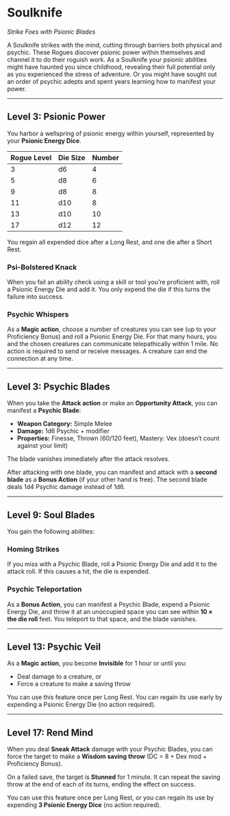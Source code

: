 # Soulknife

_Strike Foes with Psionic Blades_

A Soulknife strikes with the mind, cutting through barriers both physical and psychic. These Rogues discover psionic power within themselves and channel it to do their roguish work. As a Soulknife your psionic abilities might have haunted you since childhood, revealing their full potential only as you experienced the stress of adventure. Or you might have sought out an order of psychic adepts and spent years learning how to manifest your power.

---

## Level 3: Psionic Power

You harbor a wellspring of psionic energy within yourself, represented by your **Psionic Energy Dice**.

| Rogue Level | Die Size | Number |
| ----------- | -------- | ------ |
| 3           | d6       | 4      |
| 5           | d8       | 6      |
| 9           | d8       | 8      |
| 11          | d10      | 8      |
| 13          | d10      | 10     |
| 17          | d12      | 12     |

You regain all expended dice after a Long Rest, and one die after a Short Rest.

### Psi-Bolstered Knack

When you fail an ability check using a skill or tool you’re proficient with, roll a Psionic Energy Die and add it. You only expend the die if this turns the failure into success.

### Psychic Whispers

As a **Magic action**, choose a number of creatures you can see (up to your Proficiency Bonus) and roll a Psionic Energy Die. For that many hours, you and the chosen creatures can communicate telepathically within 1 mile. No action is required to send or receive messages. A creature can end the connection at any time.

---

## Level 3: Psychic Blades

When you take the **Attack action** or make an **Opportunity Attack**, you can manifest a **Psychic Blade**:

- **Weapon Category:** Simple Melee
- **Damage:** 1d6 Psychic + modifier
- **Properties:** Finesse, Thrown (60/120 feet), Mastery: Vex (doesn’t count against your limit)

The blade vanishes immediately after the attack resolves.

After attacking with one blade, you can manifest and attack with a **second blade** as a **Bonus Action** (if your other hand is free). The second blade deals 1d4 Psychic damage instead of 1d6.

---

## Level 9: Soul Blades

You gain the following abilities:

### Homing Strikes

If you miss with a Psychic Blade, roll a Psionic Energy Die and add it to the attack roll. If this causes a hit, the die is expended.

### Psychic Teleportation

As a **Bonus Action**, you can manifest a Psychic Blade, expend a Psionic Energy Die, and throw it at an unoccupied space you can see within **10 × the die roll** feet. You teleport to that space, and the blade vanishes.

---

## Level 13: Psychic Veil

As a **Magic action**, you become **Invisible** for 1 hour or until you:

- Deal damage to a creature, or
- Force a creature to make a saving throw

You can use this feature once per Long Rest. You can regain its use early by expending a Psionic Energy Die (no action required).

---

## Level 17: Rend Mind

When you deal **Sneak Attack** damage with your Psychic Blades, you can force the target to make a **Wisdom saving throw** (DC = 8 + Dex mod + Proficiency Bonus).

On a failed save, the target is **Stunned** for 1 minute. It can repeat the saving throw at the end of each of its turns, ending the effect on success.

You can use this feature once per Long Rest, or you can regain its use by expending **3 Psionic Energy Dice** (no action required).
